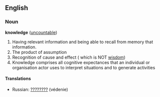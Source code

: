 ==English==
===Noun===
'''knowledge''' ([[uncountable]])

#Having relevant information and being able to recall from memory that information.
#The product of assumption
#Recognition of cause and effect ( which is NOT [[wisdom]])
#Knowledge comprises all cognitive expectances that an individual or organisation actor uses to interpret situations and to generate activities

====Translations====
*Russian: [[???????|????????]] (védenie)